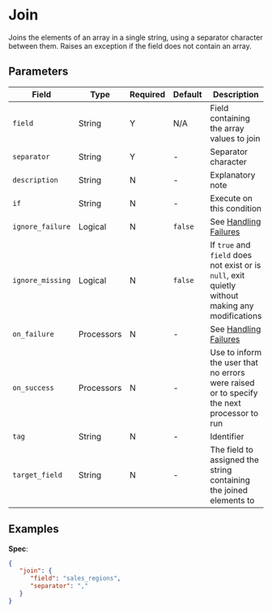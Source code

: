 
# Join

<Synopsis>
Joins the elements of an array in a single string, using a separator character between them. Raises an exception if the field does not contain an array.
</Synopsis>

## Parameters

|Field|Type|Required|Default|Description|
|---|---|---|---|---|
|`field`|String|Y|N/A|Field containing the array values to join|
|`separator`|String|Y|-|Separator character|
|`description`|String|N|-|Explanatory note|
|`if`|String|N|-|Execute on this condition|
|`ignore_failure`|Logical|N|`false`|See [Handling Failures](../handling-failures.mdx)|
|`ignore_missing`|Logical|N|`false`|If `true` and `field` does not exist or is `null`, exit quietly without making any modifications|
|`on_failure`|Processors|N|-|See [Handling Failures](../handling-failures.mdx)|
|`on_success`|Processors|N|-|Use to inform the user that no errors were raised or to specify the next processor to run|
|`tag`|String|N|-|Identifier|
|`target_field`|String|N|-|The field to assigned the string containing the joined elements to|

## Examples

**Spec**:

```json
{
   "join": {
      "field": "sales_regions",
      "separator": ","
   }
}
```
